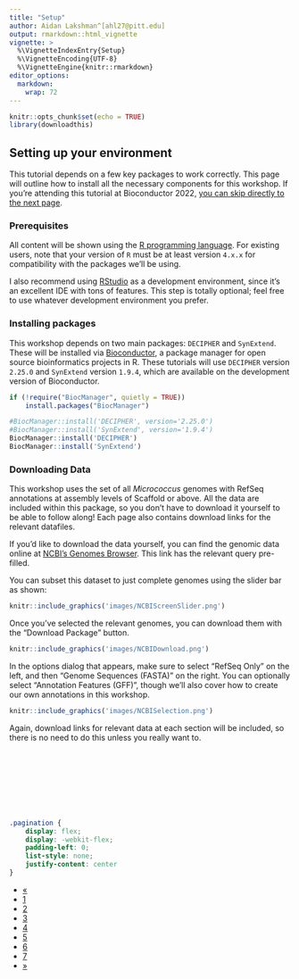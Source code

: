 ```yaml
---
title: "Setup"
author: Aidan Lakshman^[ahl27@pitt.edu]
output: rmarkdown::html_vignette
vignette: >
  %\VignetteIndexEntry{Setup}
  %\VignetteEncoding{UTF-8}
  %\VignetteEngine{knitr::rmarkdown}
editor_options: 
  markdown: 
    wrap: 72
---
```


```r
knitr::opts_chunk$set(echo = TRUE)
library(downloadthis)
```

## Setting up your environment
This tutorial depends on a few key packages to work correctly. This page will outline
how to install all the necessary components for this workshop. If you're attending
this tutorial at Bioconductor 2022, [you can skip directly to the next page](https://www.ahl27.com/CompGenomicsBioc2022/articles/LoadingGenomeData.html).

### Prerequisites
All content will be shown using the [R programming language](https://www.r-project.org/). 
For existing users, note that your version of `R` must be at least version `4.x.x` 
for compatibility with the packages we'll be using.

I also recommend using [RStudio](https://www.rstudio.com/products/rstudio/) as a 
development environment, since it's an excellent IDE with tons of features. 
This step is totally optional; feel free to use whatever development environment 
you prefer.

### Installing packages
This workshop depends on two main packages: `DECIPHER` and `SynExtend`. 
These will be installed via [Bioconductor](http://bioconductor.org/), a package 
manager for open source bioinformatics projects in R. These tutorials will use
`DECIPHER` version `2.25.0` and `SynExtend` version `1.9.4`, which are available on
the development version of Bioconductor.

```r
if (!require("BiocManager", quietly = TRUE))
    install.packages("BiocManager")

#BiocManager::install('DECIPHER', version='2.25.0')
#BiocManager::install('SynExtend', version='1.9.4')
BiocManager::install('DECIPHER')
BiocManager::install('SynExtend')
```

### Downloading Data

This workshop uses the set of all *Micrococcus* genomes with RefSeq annotations
at assembly levels of Scaffold or above. All the data are included within this 
package, so you don't have to download it yourself to be able to follow along!
Each page also contains download links for the relevant datafiles. 

If you'd like to download the data yourself, you can find the genomic data online
at [NCBI's Genomes Browser](https://www.ncbi.nlm.nih.gov/data-hub/genome/?taxon=1269&annotated_only=true&refseq_annotation=true&assembly_level=1%3A3). This link has the 
relevant query pre-filled.

You can subset this dataset to just complete genomes using the slider bar as shown:

```r
knitr::include_graphics('images/NCBIScreenSlider.png')
```

Once you've selected the relevant genomes, you can download them with the
"Download Package" button.

```r
knitr::include_graphics('images/NCBIDownload.png')
```

In the options dialog that appears, make sure to select "RefSeq Only" on the left,
and then "Genome Sequences (FASTA)" on the right. You can optionally select
"Annotation Features (GFF)", though we'll also cover how to create our own 
annotations in this workshop.

```r
knitr::include_graphics('images/NCBISelection.png')
```

Again, download links for relevant data at each section will be included,
so there is no need to do this unless you really want to.

&nbsp;

&nbsp;

&nbsp;

&nbsp;


```css
.pagination {
    display: flex;
    display: -webkit-flex;
    padding-left: 0;
    list-style: none;
    justify-content: center
}
```

<div class="center">
  <ul class="pagination pagination-lg">
    <li class="page-item disabled">
      <a class="page-link" href="#">&laquo;</a>
    </li>
    <li class="page-item active">
      <a class="page-link" href="https://www.ahl27.com/CompGenomicsBioc2022/articles/Setup.html">1</a>
    </li>
    <li class="page-item">
      <a class="page-link" href="https://www.ahl27.com/CompGenomicsBioc2022/articles/LoadingGenomeData.html">2</a>
    </li>
    <li class="page-item">
      <a class="page-link" href="https://www.ahl27.com/CompGenomicsBioc2022/articles/GeneCallingAnnotation.html">3</a>
    </li>
    <li class="page-item">
      <a class="page-link" href="https://www.ahl27.com/CompGenomicsBioc2022/articles/FindingCOGs.html">4</a>
    </li>
    <li class="page-item">
      <a class="page-link" href="https://www.ahl27.com/CompGenomicsBioc2022/articles/ConstructingPhylogenies.html">5</a>
    </li>
    <li class="page-item">
      <a class="page-link" href="https://www.ahl27.com/CompGenomicsBioc2022/articles/CoevolutionNetworks.html">6</a>
    </li>
    <li class="page-item">
      <a class="page-link" href="https://www.ahl27.com/CompGenomicsBioc2022/articles/Conclusion.html">7</a>
    </li>
    <li class="page-item">
      <a class="page-link" href="https://www.ahl27.com/CompGenomicsBioc2022/articles/LoadingGenomeData.html">&raquo;</a>
    </li>
  </ul>
</div>